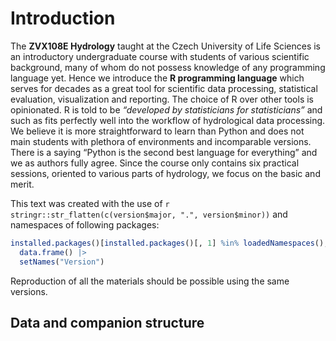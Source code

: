 # Introduction {.unnumbered}

The **ZVX108E Hydrology** taught at the Czech University of Life Sciences is an introductory undergraduate course with students of various scientific background, many of whom do not possess knowledge of any programming language yet. Hence we introduce the **R programming language** which serves for decades as a great tool for scientific data processing, statistical evaluation, visualization and reporting. The choice of R over other tools is opinionated. R is told to be *"developed by statisticians for statisticians"* and such as fits perfectly well into the workflow of hydrological data processing. We believe it is more straightforward to learn than Python and does not main students with plethora of environments and incomparable versions. There is a saying "Python is the second best language for everything" and we as authors fully agree. Since the course only contains six practical sessions, oriented to various parts of hydrology, we focus on the basic and merit.

This text was created with the use of `r stringr::str_flatten(c(version$major, ".", version$minor))` and namespaces of following packages:

```r
installed.packages()[installed.packages()[, 1] %in% loadedNamespaces(), ][, c("Version")] |> 
  data.frame() |> 
  setNames("Version") 
```

Reproduction of all the materials should be possible using the same versions.

## Data and companion structure

